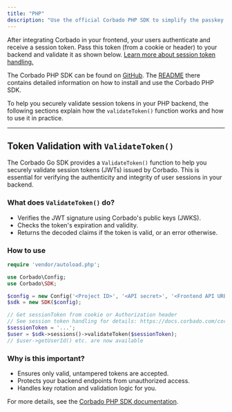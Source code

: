 ```yaml
---
title: "PHP"
description: "Use the official Corbado PHP SDK to simplify the passkey and session management integration in your PHP applications."
---
```


After integrating Corbado in your frontend, your users authenticate and receive a session token. Pass this token (from a cookie or header) to your backend and validate it as shown below. [Learn more about session token handling.](/corbado-complete/sessions/session-token-handling)

The Corbado PHP SDK can be found on [GitHub](https://github.com/corbado/corbado-php). The [README](https://github.com/corbado/corbado-php) there contains detailed information on how to install and use the Corbado PHP SDK.

To help you securely validate session tokens in your PHP backend, the following sections explain how the `validateToken()` function works and how to use it in practice.

---

## Token Validation with `ValidateToken()`

The Corbado Go SDK provides a `ValidateToken()` function to help you securely validate session tokens (JWTs) issued by Corbado. This is essential for verifying the authenticity and integrity of user sessions in your backend.

### What does `ValidateToken()` do?
- Verifies the JWT signature using Corbado's public keys (JWKS).
- Checks the token's expiration and validity.
- Returns the decoded claims if the token is valid, or an error otherwise.

### How to use

```php
require 'vendor/autoload.php';

use Corbado\Config;
use Corbado\SDK;

$config = new Config('<Project ID>', '<API secret>', '<Frontend API URL>', '<Backend API URL>');
$sdk = new SDK($config);

// Get sessionToken from cookie or Authorization header
// See session token handling for details: https://docs.corbado.com/corbado-complete/sessions/session-token-handling
$sessionToken = '...';
$user = $sdk->sessions()->validateToken($sessionToken);
// $user->getUserId() etc. are now available
```

### Why is this important?
- Ensures only valid, untampered tokens are accepted.
- Protects your backend endpoints from unauthorized access.
- Handles key rotation and validation logic for you.

For more details, see the [Corbado PHP SDK documentation](https://github.com/corbado/corbado-php).
